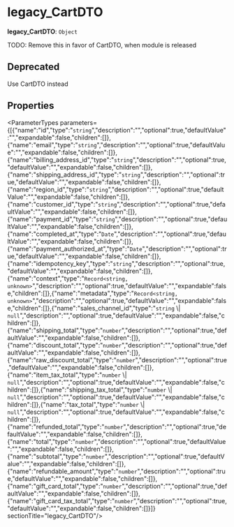
# legacy\_CartDTO

 **legacy\_CartDTO**: `Object`

TODO: Remove this in favor of CartDTO, when module is released

## Deprecated

Use CartDTO instead

## Properties

<ParameterTypes parameters={[{"name":"id","type":"`string`","description":"","optional":true,"defaultValue":"","expandable":false,"children":[]},{"name":"email","type":"`string`","description":"","optional":true,"defaultValue":"","expandable":false,"children":[]},{"name":"billing_address_id","type":"`string`","description":"","optional":true,"defaultValue":"","expandable":false,"children":[]},{"name":"shipping_address_id","type":"`string`","description":"","optional":true,"defaultValue":"","expandable":false,"children":[]},{"name":"region_id","type":"`string`","description":"","optional":true,"defaultValue":"","expandable":false,"children":[]},{"name":"customer_id","type":"`string`","description":"","optional":true,"defaultValue":"","expandable":false,"children":[]},{"name":"payment_id","type":"`string`","description":"","optional":true,"defaultValue":"","expandable":false,"children":[]},{"name":"completed_at","type":"`Date`","description":"","optional":true,"defaultValue":"","expandable":false,"children":[]},{"name":"payment_authorized_at","type":"`Date`","description":"","optional":true,"defaultValue":"","expandable":false,"children":[]},{"name":"idempotency_key","type":"`string`","description":"","optional":true,"defaultValue":"","expandable":false,"children":[]},{"name":"context","type":"`Record<string, unknown>`","description":"","optional":true,"defaultValue":"","expandable":false,"children":[]},{"name":"metadata","type":"`Record<string, unknown>`","description":"","optional":true,"defaultValue":"","expandable":false,"children":[]},{"name":"sales_channel_id","type":"`string` \\| `null`","description":"","optional":true,"defaultValue":"","expandable":false,"children":[]},{"name":"shipping_total","type":"`number`","description":"","optional":true,"defaultValue":"","expandable":false,"children":[]},{"name":"discount_total","type":"`number`","description":"","optional":true,"defaultValue":"","expandable":false,"children":[]},{"name":"raw_discount_total","type":"`number`","description":"","optional":true,"defaultValue":"","expandable":false,"children":[]},{"name":"item_tax_total","type":"`number` \\| `null`","description":"","optional":true,"defaultValue":"","expandable":false,"children":[]},{"name":"shipping_tax_total","type":"`number` \\| `null`","description":"","optional":true,"defaultValue":"","expandable":false,"children":[]},{"name":"tax_total","type":"`number` \\| `null`","description":"","optional":true,"defaultValue":"","expandable":false,"children":[]},{"name":"refunded_total","type":"`number`","description":"","optional":true,"defaultValue":"","expandable":false,"children":[]},{"name":"total","type":"`number`","description":"","optional":true,"defaultValue":"","expandable":false,"children":[]},{"name":"subtotal","type":"`number`","description":"","optional":true,"defaultValue":"","expandable":false,"children":[]},{"name":"refundable_amount","type":"`number`","description":"","optional":true,"defaultValue":"","expandable":false,"children":[]},{"name":"gift_card_total","type":"`number`","description":"","optional":true,"defaultValue":"","expandable":false,"children":[]},{"name":"gift_card_tax_total","type":"`number`","description":"","optional":true,"defaultValue":"","expandable":false,"children":[]}]}  sectionTitle="legacy_CartDTO"/>
